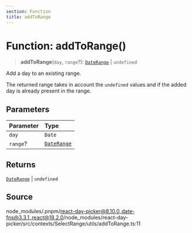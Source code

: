 ```yaml
---
section: Function
title: addToRange
---
```


# Function: addToRange()

> **addToRange**(`day`, `range`?): [`DateRange`](/docs/api/main/type-aliases/DateRange.mdx) \| `undefined`

Add a day to an existing range.

The returned range takes in account the `undefined` values and if the added
day is already present in the range.

## Parameters

| Parameter | Type |
| :------ | :------ |
| `day` | `Date` |
| `range`? | [`DateRange`](/docs/api/main/type-aliases/DateRange.mdx) |

## Returns

[`DateRange`](/docs/api/main/type-aliases/DateRange.mdx) \| `undefined`

## Source

node\_modules/.pnpm/react-day-picker@8.10.0\_date-fns@3.3.1\_react@18.2.0/node\_modules/react-day-picker/src/contexts/SelectRange/utils/addToRange.ts:11
